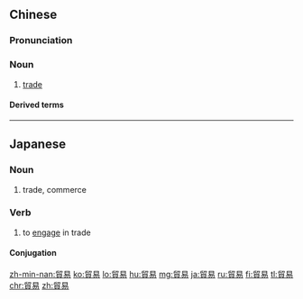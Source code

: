 {{also|贸易}}
==Chinese==
{{zh-forms|s=贸易}}

===Pronunciation===
{{zh-pron
|m=màoyì,tl=y
|c=mau6 jik6
|h=pfs=meu-yi̍t/méu-yi̍t/mo-yi
|mn=xm,zz,tw:bō͘-e̍k/xm,zz:mō͘-e̍k/qz:biō-ia̍k/twr:biō-e̍k
|ma=y
|cat=n
}}

===Noun===
{{zh-noun}}

# [[trade]]

====Derived terms====
{{zh-der|經貿|貿易伙伴|自由貿易}}

{{zh-cat|Elementary}}

----

==Japanese==
{{ja-kanjitab|ぼう|えき|yomi=o}}

===Noun===
{{ja-noun|ぼうえき}}

# trade, commerce

===Verb===
{{ja-verb-suru|ぼうえき}}

# to [[engage]] in trade

====Conjugation====
{{ja-suru|ぼうえき}}

[[zh-min-nan:貿易]]
[[ko:貿易]]
[[lo:貿易]]
[[hu:貿易]]
[[mg:貿易]]
[[ja:貿易]]
[[ru:貿易]]
[[fi:貿易]]
[[tl:貿易]]
[[chr:貿易]]
[[zh:貿易]]
